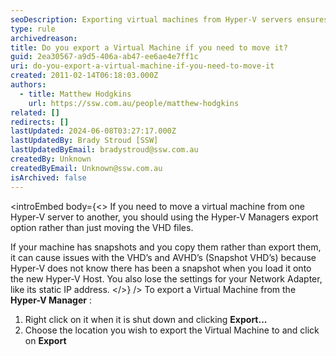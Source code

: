 ```yaml
---
seoDescription: Exporting virtual machines from Hyper-V servers ensures a safe and seamless migration process, preserving settings and snapshots.
type: rule
archivedreason:
title: Do you export a Virtual Machine if you need to move it?
guid: 2ea30567-a9d5-406a-ab47-ee6ae4e7ff1c
uri: do-you-export-a-virtual-machine-if-you-need-to-move-it
created: 2011-02-14T06:18:03.000Z
authors:
  - title: Matthew Hodgkins
    url: https://ssw.com.au/people/matthew-hodgkins
related: []
redirects: []
lastUpdated: 2024-06-08T03:27:17.000Z
lastUpdatedBy: Brady Stroud [SSW]
lastUpdatedByEmail: bradystroud@ssw.com.au
createdBy: Unknown
createdByEmail: Unknown@ssw.com.au
isArchived: false
---
```


<introEmbed
  body={<>
If you need to move a virtual machine from one Hyper-V server to another, you should using the Hyper-V Managers export option rather than just moving the VHD files.

If your machine has snapshots and you copy them rather than export them, it can cause issues with the VHD’s and AVHD’s (Snapshot VHD’s) because Hyper-V does not know there has been a snapshot when you load it onto the new Hyper-V Host. You also lose the settings for your Network Adapter, like its static IP address.
  </>}
/>
To export a Virtual Machine from the **Hyper-V Manager** :

1. Right click on it when it is shut down and clicking **Export...**
2. Choose the location you wish to export the Virtual Machine to and click on **Export**
